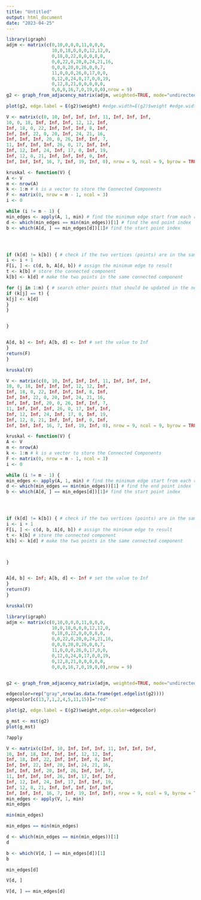 ```yaml
---
title: "Untitled"
output: html_document
date: "2023-04-25"
---
```


```r
library(igraph)
adjm <- matrix(c(0,10,0,0,0,11,0,0,0,
                 10,0,18,0,0,0,12,12,0,
                 0,18,0,22,0,0,0,8,0,
                 0,0,22,0,20,0,24,21,16,
                 0,0,0,20,0,26,0,0,7,
                 11,0,0,0,26,0,17,0,0,
                 0,12,0,24,0,17,0,0,19,
                 0,12,8,21,0,0,0,0,0,
                 0,0,0,16,7,0,19,0,0),nrow = 9)
g2 <- graph_from_adjacency_matrix(adjm, weighted=TRUE, mode="undirected")

plot(g2, edge.label = E(g2)$weight) #edge.width=E(g2)$weight #edge.width=edge.betweenness(g2)
```

```r
V <- matrix(c(0, 10, Inf, Inf, Inf, 11, Inf, Inf, Inf,
10, 0, 18, Inf, Inf, Inf, 12, 12, Inf,
Inf, 18, 0, 22, Inf, Inf, Inf, 8, Inf,
Inf, Inf, 22, 0, 20, Inf, 24, 21, 16,
Inf, Inf, Inf, 20, 0, 26, Inf, Inf, 7,
11, Inf, Inf, Inf, 26, 0, 17, Inf, Inf,
Inf, 12, Inf, 24, Inf, 17, 0, Inf, 19,
Inf, 12, 8, 21, Inf, Inf, Inf, 0, Inf,
Inf, Inf, Inf, 16, 7, Inf, 19, Inf, 0), nrow = 9, ncol = 9, byrow = TRUE)

kruskal <- function(V) {
A <- V
m <- nrow(A)
k <- 1:m # k is a vector to store the Connected Components
F <- matrix(0, nrow = m - 1, ncol = 3)
i <- 0

while (i != m - 1) {
min_edges <- apply(A, 1, min) # find the minimum edge start from each row (point)
d <- which(min_edges == min(min_edges))[1] # find the end point index
b <- which(A[d, ] == min_edges[d])[1]# find the start point index




if (k[d] != k[b]) { # check if the two vertices (points) are in the same connected component
i <- i + 1
F[i, ] <- c(d, b, A[d, b]) # assign the minimum edge to result
t <- k[b] # store the connected component
k[b] <- k[d] # make the two points in the same connected component

for (j in 1:m) { # search other points that should be updated in the new connected component
if (k[j] == t) {
k[j] <- k[d]
}
}


}


A[d, b] <- Inf; A[b, d] <- Inf # set the value to Inf
}
return(F)
}

kruskal(V)
```

```r
V <- matrix(c(0, 10, Inf, Inf, Inf, 11, Inf, Inf, Inf,
10, 0, 18, Inf, Inf, Inf, 12, 12, Inf,
Inf, 18, 0, 22, Inf, Inf, Inf, 8, Inf,
Inf, Inf, 22, 0, 20, Inf, 24, 21, 16,
Inf, Inf, Inf, 20, 0, 26, Inf, Inf, 7,
11, Inf, Inf, Inf, 26, 0, 17, Inf, Inf,
Inf, 12, Inf, 24, Inf, 17, 0, Inf, 19,
Inf, 12, 8, 21, Inf, Inf, Inf, 0, Inf,
Inf, Inf, Inf, 16, 7, Inf, 19, Inf, 0), nrow = 9, ncol = 9, byrow = TRUE)

kruskal <- function(V) {
A <- V
m <- nrow(A)
k <- 1:m # k is a vector to store the Connected Components
F <- matrix(0, nrow = m - 1, ncol = 3)
i <- 0

while (i != m - 1) {
min_edges <- apply(A, 1, min) # find the minimum edge start from each row (point)
d <- which(min_edges == min(min_edges))[1] # find the end point index
b <- which(A[d, ] == min_edges[d])[1]# find the start point index




if (k[d] != k[b]) { # check if the two vertices (points) are in the same connected component
i <- i + 1
F[i, ] <- c(d, b, A[d, b]) # assign the minimum edge to result
t <- k[b] # store the connected component
k[b] <- k[d] # make the two points in the same connected component



}


A[d, b] <- Inf; A[b, d] <- Inf # set the value to Inf
}
return(F)
}

kruskal(V)
```

```r
library(igraph)
adjm <- matrix(c(0,10,0,0,0,11,0,0,0,
                 10,0,18,0,0,0,12,12,0,
                 0,18,0,22,0,0,0,8,0,
                 0,0,22,0,20,0,24,21,16,
                 0,0,0,20,0,26,0,0,7,
                 11,0,0,0,26,0,17,0,0,
                 0,12,0,24,0,17,0,0,19,
                 0,12,8,21,0,0,0,0,0,
                 0,0,0,16,7,0,19,0,0),nrow = 9)


g2 <- graph_from_adjacency_matrix(adjm, weighted=TRUE, mode="undirected")

edgecolor=rep("gray",nrow(as.data.frame(get.edgelist(g2))))
edgecolor[c(13,7,1,2,4,5,11,15)]="red"

plot(g2, edge.label = E(g2)$weight,edge.color=edgecolor)
```
```r
g_mst <- mst(g2)
plot(g_mst)
```
```r
?apply
```

```r
V <- matrix(c(Inf, 10, Inf, Inf, Inf, 11, Inf, Inf, Inf,
10, Inf, 18, Inf, Inf, Inf, 12, 12, Inf,
Inf, 18, Inf, 22, Inf, Inf, Inf, 8, Inf,
Inf, Inf, 22, Inf, 20, Inf, 24, 21, 16,
Inf, Inf, Inf, 20, Inf, 26, Inf, Inf, 7,
11, Inf, Inf, Inf, 26, Inf, 17, Inf, Inf,
Inf, 12, Inf, 24, Inf, 17, Inf, Inf, 19,
Inf, 12, 8, 21, Inf, Inf, Inf, Inf, Inf,
Inf, Inf, Inf, 16, 7, Inf, 19, Inf, Inf), nrow = 9, ncol = 9, byrow = TRUE)
min_edges <- apply(V, 1, min)
min_edges

```
```r
min(min_edges)
```
```r
min_edges == min(min_edges)
```


```r
d <- which(min_edges == min(min_edges))[1]
d
```
```r
b <- which(V[d, ] == min_edges[d])[1]
b
```
```r
min_edges[d]
```
```r
V[d, ]
```

```r
V[d, ] == min_edges[d]
```




